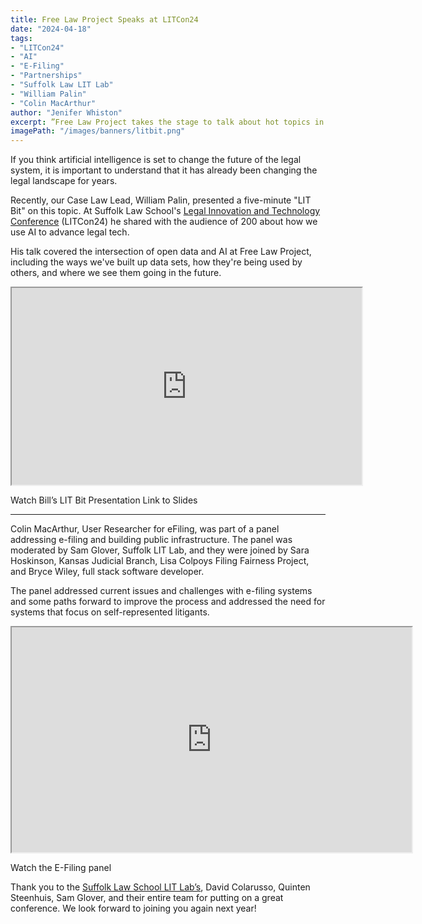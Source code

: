 ```yaml
---
title: Free Law Project Speaks at LITCon24
date: "2024-04-18"
tags:
- "LITCon24"
- "AI"
- "E-Filing"
- "Partnerships"
- "Suffolk Law LIT Lab"
- "William Palin"
- "Colin MacArthur"
author: "Jenifer Whiston"
excerpt: ”Free Law Project takes the stage to talk about hot topics in legal tech including using AI to improve access to legal materials and reimaging the digital infrastructure for court e-filing systems.”
imagePath: "/images/banners/litbit.png"
---
```


<p className="lead">If you think artificial intelligence is set to change the future of the legal system, it is important to understand that it has already been changing the legal landscape for years.</p>

Recently, our Case Law Lead, William Palin, presented a five-minute "LIT Bit" on this topic. At Suffolk Law School's [Legal Innovation and Technology Conference][2] (LITCon24) he shared with the audience of 200 about how we use AI to advance legal tech.

His talk covered the intersection of open data and AI at Free Law Project, including the ways we've built up data sets, how they're being used by others, and where we see them going in the future.

<p>
<iframe width="560" height="315" src="https://www.youtube.com/embed/EKf88kiE2jc?si=fNSAXaCunF8pxKrA&amp;start=753" title="6 Rapid-fire Talks #LITCon2024" allowfullscreen></iframe>
</p>

<p className="flex gap-2 flex-wrap">
  <PurpleButton href="https://www.youtube.com/live/EKf88kiE2jc?si=fhWZVXADKE4ZcHjF&t=758" size="lg">Watch Bill’s LIT Bit Presentation</PurpleButton>
  <PurpleButton href="https://docs.google.com/presentation/d/1u9qDC4xE6nca9hFyMXnr2bBDgqLgJuL6Dy1N358voG4/edit?usp=sharing" size="lg">Link to Slides</PurpleButton>
</p>

---

Colin MacArthur, User Researcher for eFiling, was part of a panel addressing e-filing and building public infrastructure. The panel was moderated by Sam Glover, Suffolk LIT Lab, and they were joined by Sara Hoskinson, Kansas Judicial Branch, Lisa Colpoys Filing Fairness Project, and Bryce Wiley, full stack software developer. 

The panel addressed current issues and challenges with e-filing systems and some paths forward to improve the process and addressed the need for systems that focus on self-represented litigants.

<p>
<iframe width="640" height="360" src="https://www.youtube.com/embed/uxC00CKFesQ?si=awSqrQaPqMoDJjQi&amp;start=2298" title="Keynote: AI in Practice; Panel: E-filing &amp; Public Infrastructure; Q&amp;A: In Conversation #LITCon2024" allowfullscreen></iframe>
</p>

<p>
  <PurpleButton href="https://www.youtube.com/live/uxC00CKFesQ?si=U1AIbtVWd4z-xvfg&t=2298" size="lg">Watch the E-Filing panel</PurpleButton>
</p>

Thank you to the [Suffolk Law School LIT Lab’s][1], David Colarusso, Quinten Steenhuis, Sam Glover, and their entire team for putting on a great conference. We look forward to joining you again next year!

[1]: https://suffolklitlab.org/
[2]: https://suffolklitlab.org/LITCon/2024/about/